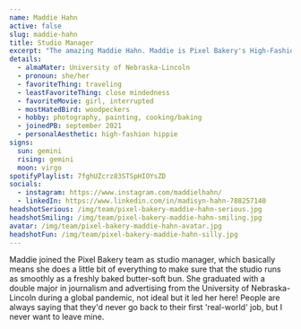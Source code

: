 ```yaml
---
name: Maddie Hahn
active: false
slug: maddie-hahn
title: Studio Manager
excerpt: "The amazing Maddie Hahn. Maddie is Pixel Bakery's High-Fashion Hippie and Studio Manager. She loves traveling, but hates woodpeckers."
details:
  - almaMater: University of Nebraska-Lincoln
  - pronoun: she/her
  - favoriteThing: traveling
  - leastFavoriteThing: close mindedness
  - favoriteMovie: girl, interrupted
  - mostHatedBird: woodpeckers
  - hobby: photography, painting, cooking/baking
  - joinedPB: september 2021
  - personalAesthetic: high-fashion hippie
signs:
  sun: gemini
  rising: gemini
  moon: virgo
spotifyPlaylist: 7fghUZcrz83STSpHIOYsZD
socials:
  - instagram: https://www.instagram.com/maddielhahn/
  - linkedIn: https://www.linkedin.com/in/madisyn-hahn-788257140
headshotSerious: /img/team/pixel-bakery-maddie-hahn-serious.jpg
headshotSmiling: /img/team/pixel-bakery-maddie-hahn-smiling.jpg
avatar: /img/team/pixel-bakery-maddie-hahn-avatar.jpg
headshotFun: /img/team/pixel-bakery-maddie-hahn-silly.jpg
---
```


Maddie joined the Pixel Bakery team as studio manager, which basically means she does a little bit of everything to make sure that the studio runs as smoothly as a freshly baked butter-soft bun. She graduated with a double major in journalism and advertising from the University of Nebraska-Lincoln during a global pandemic, not ideal but it led her here! People are always saying that they'd never go back to their first 'real-world' job, but I never want to leave mine.
